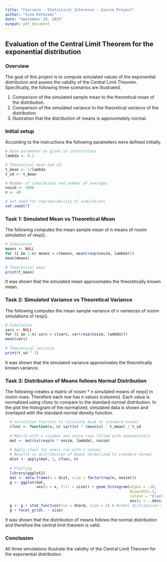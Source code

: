 ```yaml
---
title: "Coursera - Statistical Inference - Course Project"
author: "Sina Eetezadi"
date: "September 24, 2015"
output: pdf_document
---
```


## Evaluation of the Central Limit Theorem for the exponential distribution

### Overview
The goal of this project is to compute simulated values of the exponential distribution and assess the validity of the Central Limit Theorem. Specifically, the following three scenarios are illustrated.
 
 1. Comparison of the simulated sample mean to the theoretical mean of the distribution.
 2. Comparison of the simulated variance to the theoretical variance of the distribution.
 3. Illustration that the distribution of means is approximately normal.


### Initial setup
According to the instructions the following parameters were defined initially.
```r
# Rate parameter as given in instructions
lambda <- 0.2

# Theoretical mean and sd
t_mean <- 1/lambda
t_sd <- t_mean

# Number of simulations and number of averages
nosim <- 1000
n <- 40

# Set seed for reproducability of simulations
set.seed(7)
```

### Task 1: Simulated Mean vs Theoretical Mean
The following computes the mean sample mean of n means of nosim simulation of rexp().
```r
# Simulation
means <- NULL
for (i in 1:n) means = c(means, mean(rexp(nosim, lambda)))
mean(means)
                            
# Theoretical mean
print(t_mean)
```
It was shown that the simulated mean approximates the theoretically known mean.

### Task 2: Simulated Variance vs Theoretical Variance
The following computes the mean sample variance of n variances of nosim simulations of rexp().
```r
# Simulation
vars <- NULL
for (i in 1:n) vars = c(vars, var(rexp(nosim, lambda)))
mean(vars)
                            
# Theoretical variance
print(t_sd ^ 2)
```
It was shown that the simulated variance approximates the theoretically known variance.

### Task 3: Distribution of Means follows Normal Distribution
The following creates a matrix of nosim * n simulated means of rexp() in nosim rows. Therefore each row has n values (columns). Each value is normalized using cfunc to compare to the standard normal distribution. In the plot the histogram of the normalized, simulated data is shown and overlayed with the standard normal density function.
```r
  # Correction function to calculate back to standard normal
  cfunc <- function(x, n) sqrt(n) * (mean(x) - t_mean) / t_sd
  
  # Matrix with n columns and nosim rows filled with exponentials
  mat <- matrix(rexp(n * nosim, lambda), nosim)
  
  # Apply cfunc for every row with n values
  # Results in distribution of means normalized to standard normal
  dist <- apply(mat, 1, cfunc, n)
  
  # Plotting
  library(ggplot2)
  dat <- data.frame(x = dist, size = factor(rep(n, nosim)))
  g <- ggplot(dat,
              aes(x = x, fill = size)) + geom_histogram(alpha = .20,
                                                        binwidth=.3,
                                                        colour = "black",
                                                        aes(y = ..density..)) 
  g <- g + stat_function(fun = dnorm, size = 2) # Normal distribution density function
  g + facet_grid(. ~ size)
```

It was shown that the distribution of means follows the normal distribution and therefore the central limit theorem is valid.

### Conclusion
All three simulations illustrate the validity of the Central Limit Theorem for the exponential distribution.